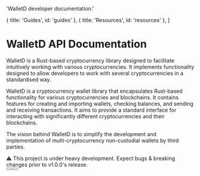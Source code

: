 
  'WalletD developer documentation.'

  { title: 'Guides', id: 'guides' },
  { title: 'Resources', id: 'resources' },
]

<HeroPattern />

# WalletD API Documentation

WalletD is a Rust-based cryptocurrency library designed to facilitate intuitively working with various cryptocurrencies. It implements functionality designed to allow developers to work with several cryptocurrencies in a standardised way.

WalletD is a cryptocurrency wallet library that encapsulates Rust-based functionality for various cryptocurrencies and blockchains. It contains features for creating and importing wallets, checking balances, and sending and receiving transactions. It aims to provide a standard interface for interacting with significantly different cryptocurrencies and their blockchains.

The vision behind WalletD is to simplify the development and implementation of multi-cryptocurrency non-custodial wallets by third parties.



<Note>
  ⚠️ This project is under heavy development. Expect bugs & breaking changes prior to v1.0.0's release.
</Note>

<div className="not-prose mb-16 mt-6 flex gap-3">
  <Button href="/quickstart" arrow="right" children="Quickstart" />
  <Button href="https://github.com/orgs/walletd/repositories" variant="outline" children="WalletD GitHub Repos" />
</div>

<Guides />

<Resources />